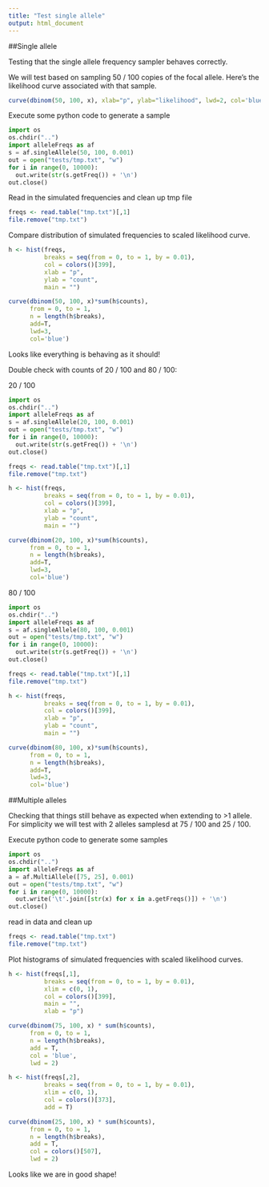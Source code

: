 ```yaml
---
title: "Test single allele"
output: html_document
---
```


##Single allele

Testing that the single allele frequency sampler behaves correctly.


We will test based on sampling 50 / 100 copies of the focal allele. Here's the likelihood curve associated with that sample.

```r
curve(dbinom(50, 100, x), xlab="p", ylab="likelihood", lwd=2, col='blue')
```

Execute some python code to generate a sample

```python
import os
os.chdir("..")
import alleleFreqs as af
s = af.singleAllele(50, 100, 0.001)
out = open("tests/tmp.txt", "w")
for i in range(0, 10000):
  out.write(str(s.getFreq()) + '\n')
out.close()

```
Read in the simulated frequencies and clean up tmp file

```r
freqs <- read.table("tmp.txt")[,1]
file.remove("tmp.txt")

```

Compare distribution of simulated frequencies to scaled likelihood curve.

```r
h <- hist(freqs, 
          breaks = seq(from = 0, to = 1, by = 0.01), 
          col = colors()[399], 
          xlab = "p", 
          ylab = "count", 
          main = "")

curve(dbinom(50, 100, x)*sum(h$counts),
      from = 0, to = 1,
      n = length(h$breaks),
      add=T,
      lwd=3,
      col='blue')
```

Looks like everything is behaving as it should!

Double check with counts of 20 / 100 and 80 / 100:

20 / 100

```python
import os
os.chdir("..")
import alleleFreqs as af
s = af.singleAllele(20, 100, 0.001)
out = open("tests/tmp.txt", "w")
for i in range(0, 10000):
  out.write(str(s.getFreq()) + '\n')
out.close()

```

```r
freqs <- read.table("tmp.txt")[,1]
file.remove("tmp.txt")

```

```r
h <- hist(freqs, 
          breaks = seq(from = 0, to = 1, by = 0.01), 
          col = colors()[399], 
          xlab = "p", 
          ylab = "count", 
          main = "")

curve(dbinom(20, 100, x)*sum(h$counts),
      from = 0, to = 1,
      n = length(h$breaks),
      add=T,
      lwd=3,
      col='blue')
```

80 / 100

```python
import os
os.chdir("..")
import alleleFreqs as af
s = af.singleAllele(80, 100, 0.001)
out = open("tests/tmp.txt", "w")
for i in range(0, 10000):
  out.write(str(s.getFreq()) + '\n')
out.close()

```

```r
freqs <- read.table("tmp.txt")[,1]
file.remove("tmp.txt")

```

```r
h <- hist(freqs, 
          breaks = seq(from = 0, to = 1, by = 0.01), 
          col = colors()[399], 
          xlab = "p", 
          ylab = "count", 
          main = "")

curve(dbinom(80, 100, x)*sum(h$counts),
      from = 0, to = 1,
      n = length(h$breaks),
      add=T,
      lwd=3,
      col='blue')
```

##Multiple alleles

Checking that things still behave as expected when extending to >1 allele. For simplicity we will test with 2 alleles samplesd at 75 / 100 and 25 / 100.

Execute python code to generate some samples

```python
import os
os.chdir("..")
import alleleFreqs as af
a = af.MultiAllele([75, 25], 0.001)
out = open("tests/tmp.txt", "w")
for i in range(0, 10000):
  out.write('\t'.join([str(x) for x in a.getFreqs()]) + '\n')
out.close()

```

read in data and clean up

```r
freqs <- read.table("tmp.txt")
file.remove("tmp.txt")

```

Plot histograms of simulated frequencies with scaled likelihood curves.

```r
h <- hist(freqs[,1], 
          breaks = seq(from = 0, to = 1, by = 0.01), 
          xlim = c(0, 1), 
          col = colors()[399], 
          main = "", 
          xlab = "p")

curve(dbinom(75, 100, x) * sum(h$counts), 
      from = 0, to = 1, 
      n = length(h$breaks), 
      add = T, 
      col = 'blue', 
      lwd = 2)

h <- hist(freqs[,2], 
          breaks = seq(from = 0, to = 1, by = 0.01), 
          xlim = c(0, 1), 
          col = colors()[373], 
          add = T)

curve(dbinom(25, 100, x) * sum(h$counts), 
      from = 0, to = 1, 
      n = length(h$breaks), 
      add = T, 
      col = colors()[507], 
      lwd = 2)

```

Looks like we are in good shape!


